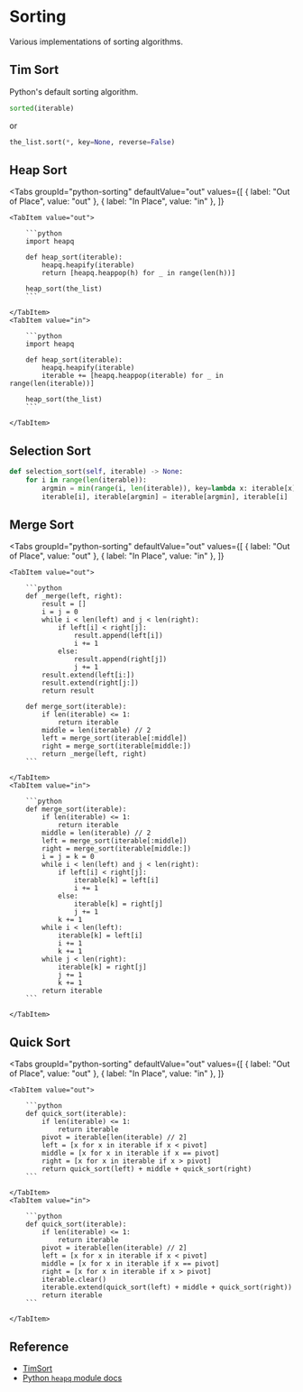 
# Sorting

Various implementations of sorting algorithms.

## Tim Sort

Python's default sorting algorithm.

```python
sorted(iterable)
```

or

```python
the_list.sort(*, key=None, reverse=False)
```

## Heap Sort

<Tabs
    groupId="python-sorting"
    defaultValue="out"
    values={[
        { label: "Out of Place", value: "out" },
        { label: "In Place", value: "in" },
    ]}
>
    <TabItem value="out">

        ```python
        import heapq

        def heap_sort(iterable):
            heapq.heapify(iterable)
            return [heapq.heappop(h) for _ in range(len(h))]

        heap_sort(the_list)
        ```

    </TabItem>
    <TabItem value="in">

        ```python
        import heapq

        def heap_sort(iterable):
            heapq.heapify(iterable)
            iterable += [heapq.heappop(iterable) for _ in range(len(iterable))]

        heap_sort(the_list)
        ```

    </TabItem>

</Tabs>

## Selection Sort

```python
def selection_sort(self, iterable) -> None:
    for i in range(len(iterable)):
        argmin = min(range(i, len(iterable)), key=lambda x: iterable[x])
        iterable[i], iterable[argmin] = iterable[argmin], iterable[i]
```

## Merge Sort

<Tabs
    groupId="python-sorting"
    defaultValue="out"
    values={[
        { label: "Out of Place", value: "out" },
        { label: "In Place", value: "in" },
    ]}
>
    <TabItem value="out">

        ```python
        def _merge(left, right):
            result = []
            i = j = 0
            while i < len(left) and j < len(right):
                if left[i] < right[j]:
                    result.append(left[i])
                    i += 1
                else:
                    result.append(right[j])
                    j += 1
            result.extend(left[i:])
            result.extend(right[j:])
            return result

        def merge_sort(iterable):
            if len(iterable) <= 1:
                return iterable
            middle = len(iterable) // 2
            left = merge_sort(iterable[:middle])
            right = merge_sort(iterable[middle:])
            return _merge(left, right)
        ```

    </TabItem>
    <TabItem value="in">

        ```python
        def merge_sort(iterable):
            if len(iterable) <= 1:
                return iterable
            middle = len(iterable) // 2
            left = merge_sort(iterable[:middle])
            right = merge_sort(iterable[middle:])
            i = j = k = 0
            while i < len(left) and j < len(right):
                if left[i] < right[j]:
                    iterable[k] = left[i]
                    i += 1
                else:
                    iterable[k] = right[j]
                    j += 1
                k += 1
            while i < len(left):
                iterable[k] = left[i]
                i += 1
                k += 1
            while j < len(right):
                iterable[k] = right[j]
                j += 1
                k += 1
            return iterable
        ```

    </TabItem>

</Tabs>

## Quick Sort

<Tabs
    groupId="python-sorting"
    defaultValue="out"
    values={[
        { label: "Out of Place", value: "out" },
        { label: "In Place", value: "in" },
    ]}
>
    <TabItem value="out">

        ```python
        def quick_sort(iterable):
            if len(iterable) <= 1:
                return iterable
            pivot = iterable[len(iterable) // 2]
            left = [x for x in iterable if x < pivot]
            middle = [x for x in iterable if x == pivot]
            right = [x for x in iterable if x > pivot]
            return quick_sort(left) + middle + quick_sort(right)
        ```

    </TabItem>
    <TabItem value="in">

        ```python
        def quick_sort(iterable):
            if len(iterable) <= 1:
                return iterable
            pivot = iterable[len(iterable) // 2]
            left = [x for x in iterable if x < pivot]
            middle = [x for x in iterable if x == pivot]
            right = [x for x in iterable if x > pivot]
            iterable.clear()
            iterable.extend(quick_sort(left) + middle + quick_sort(right))
            return iterable
        ```

    </TabItem>

</Tabs>

## Reference

- [TimSort](https://en.wikipedia.org/wiki/Timsort)
- [Python `heapq` module docs](https://docs.python.org/3/library/bisect.html#examples)
